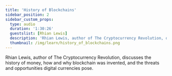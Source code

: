 ```yaml
---
title: 'History of Blockchains'
sidebar_position: 2
sidebar_custom_props:
  type: audio
  duration: '1:30:26'
  guestslist: [Rhian Lewis]
  description: 'Rhian Lewis, author of The Cryptocurrency Revolution, discusses the history of money, how and why blockchain was invented, and the threats and opportunities digital currencies pose.'
  thumbnail: /img/learn/history_of_blockchains.png
---
```



<div className="mb-8">
  <Audio url="https://soundcloud.com/user-625850228/history-of-blockchain-with" />
</div>

Rhian Lewis, author of The Cryptocurrency Revolution, discusses the history of money, how and why blockchain was invented, and the threats and opportunities digital currencies pose.

<Divider type="dotted" className="" />
<BiographyList
  growToFit={false}
  title="guests"
  biographies={[
    {
      imageUrl: '/img/learn/headshots/rhian_lewis.jpg',
      headline: 'Rhian Lewis',
      description:
        'Author, The Cryptocurrency Revolution: Finance in the Age of Bitcoin, Blockchains and Tokens',
    },
  ]}
/>
<Divider type="dotted" className="" />
